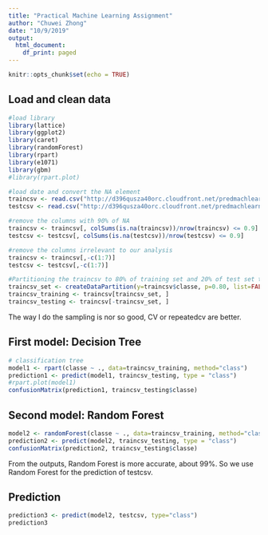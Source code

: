 ---
title: "Practical Machine Learning Assignment"
author: "Chuwei Zhong"
date: "10/9/2019"
output:
  html_document:
    df_print: paged
---

```{r setup, include=FALSE}
knitr::opts_chunk$set(echo = TRUE)
```

## Load and clean data


```{r}
#load library
library(lattice)
library(ggplot2)
library(caret)
library(randomForest)
library(rpart)
library(e1071)
library(gbm)
#library(rpart.plot)

#load date and convert the NA element
traincsv <- read.csv("http://d396qusza40orc.cloudfront.net/predmachlearn/pml-training.csv", na.strings=c("NA","#DIV/0!",""))
testcsv <- read.csv("http://d396qusza40orc.cloudfront.net/predmachlearn/pml-testing.csv", na.strings=c("NA","#DIV/0!",""))

#remove the columns with 90% of NA
traincsv <- traincsv[, colSums(is.na(traincsv))/nrow(traincsv) <= 0.9]
testcsv <- testcsv[, colSums(is.na(testcsv))/nrow(testcsv) <= 0.9]

#remove the columns irrelevant to our analysis
traincsv <- traincsv[,-c(1:7)]
testcsv <- testcsv[,-c(1:7)]

#Partitioning the traincsv to 80% of training set and 20% of test set to estimate the model error
traincsv_set <- createDataPartition(y=traincsv$classe, p=0.80, list=FALSE)
traincsv_training <- traincsv[traincsv_set, ] 
traincsv_testing <- traincsv[-traincsv_set, ]
```
The way I do the sampling is nor so good, CV or repeatedcv are better. 

## First model: Decision Tree


```{r}
# classification tree
model1 <- rpart(classe ~ ., data=traincsv_training, method="class")
prediction1 <- predict(model1, traincsv_testing, type = "class")
#rpart.plot(model1)
confusionMatrix(prediction1, traincsv_testing$classe)
```

## Second model: Random Forest
```{r}
model2 <- randomForest(classe ~ ., data=traincsv_training, method="class")
prediction2 <- predict(model2, traincsv_testing, type = "class")
confusionMatrix(prediction2, traincsv_testing$classe)
```

From the outputs, Random Forest is more accurate, about 99%. So we use Random Forest for the prediction of testcsv. 

## Prediction
```{r}
prediction3 <- predict(model2, testcsv, type="class")
prediction3
```

